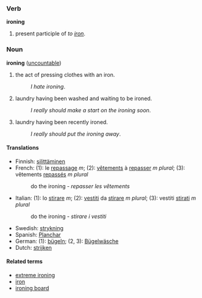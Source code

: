 ===Verb===
'''ironing'''

# present participle of ''to [[iron]]''.

===Noun===
'''ironing''' ([[uncountable]])

# the act of pressing clothes with an iron.
#:''I hate ironing''.
# laundry having been washed and waiting to be ironed.
#:''I really should make a start on the ironing soon''.
# laundry having been recently ironed.
#:''I really should put the ironing away''.

====Translations====
*Finnish: [[silittäminen]]
*French: (1): le [[repassage]] ''m''; (2): [[vêtement]]s à [[repasser]] ''m plural''; (3): vêtements [[repassé]]s ''m plural''
*:do the ironing - ''repasser les vêtements''
*Italian: (1): lo [[stirare]] ''m''; (2): [[vestito|vestiti]] da [[stirare]] ''m plural''; (3): vestiti [[stirato|stirati]] ''m plural''
*:do the ironing - ''stirare i vestiti''
*Swedish: [[strykning]]
*Spanish: [[Planchar]]
*German: (1): [[bügeln]]; (2, 3): [[Bügelwäsche]]
*Dutch: [[strijken]]

====Related terms====
*[[extreme ironing]]
*[[iron]]
*[[ironing board]]
